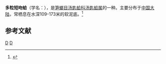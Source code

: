 {{Speciesbox
| taxon = Periploma multigranosum
| binomial_authority = Xu, 1999
}}
'''多粒短吻蛤'''（学名：''{{lang|la|Periploma multigranosum}}''），是[[笋螂目|笋螂目]][[汤匙蛤科|汤匙蛤科]][[汤匙蛤属|汤匙蛤属]]的一种。主要分布于[[中国大陆|中国大陆]]，常栖息在水深109-173米的软泥底。<ref>{{cite web|url=http://shell.sinica.edu.tw/chinese/shellbase_detail.php?science_no=3938|title=国际贝库：多粒短吻蛤|publisher=台湾贝类资料库|accessdate=2009-08-11|archive-date=2016-03-04|archive-url=https://web.archive.org/web/20160304130920/http://shell.sinica.edu.tw/chinese/shellbase_detail.php?science_no=3938|dead-url=no}}</ref>

== 参考文献 ==
{{reflist}}
{{Taxonbar}}
[[Category:1999年描述的动物|D]]
[[Category:汤匙蛤属|D]]